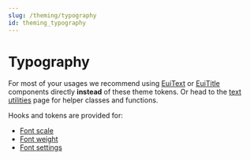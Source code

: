 ```yaml
---
slug: /theming/typography
id: theming_typography
---
```


# Typography

For most of your usages we recommend using [EuiText](../../display/text.mdx) or [EuiTitle](../../display/title.mdx) components directly **instead** of these theme tokens. Or head to the [text utilities](./utilities.mdx) page for helper classes and functions.

Hooks and tokens are provided for:

- [Font scale](./font_scale.mdx)
- [Font weight](./font_weight.mdx)
- [Font settings](./font_settings.mdx)
